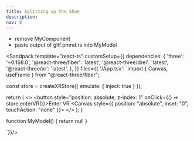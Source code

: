 ```yaml
---
title: Splitting up the Shoe
description:
nav: 8
---
```


- remove MyComponent
- paste output of gltf.pmnd.rs into MyModel

<Sandpack
  template="react-ts"
  customSetup={{
    dependencies: {
      'three': '~0.168.0',
      '@react-three/fiber': 'latest',
      '@react-three/drei': 'latest',
      '@react-three/xr': 'latest',
    },
  }}
  files={{
    '/App.tsx': `import { Canvas, useFrame } from "@react-three/fiber";

const store = createXRStore({ emulate: { inject: true } });

  return (
    <>
      <button style="position: absolute; z-index: 1" onClick={() => store.enterVR()}>Enter VR</button>
      <Canvas style={{ position: "absolute", inset: "0", touchAction: "none" }}>
        <XR store={store}>
          <MyModel />
        </XR>
      </Canvas>
    </>
  );
}

function MyModel() {
return null
}

`}}/>
